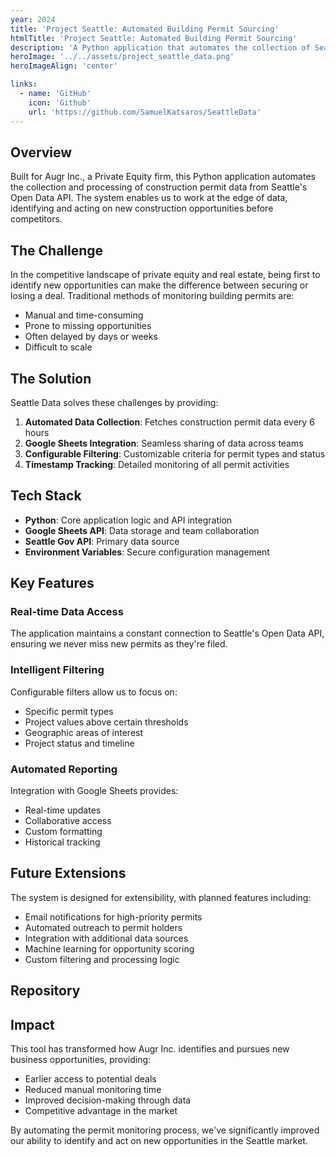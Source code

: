 ```yaml
---
year: 2024
title: 'Project Seattle: Automated Building Permit Sourcing'
htmlTitle: 'Project Seattle: Automated Building Permit Sourcing'
description: 'A Python application that automates the collection of Seattle construction permit data to identify new business opportunities.'
heroImage: '../../assets/project_seattle_data.png'
heroImageAlign: 'center'

links:
  - name: 'GitHub'
    icon: 'Github'
    url: 'https://github.com/SamuelKatsaros/SeattleData'
---
```



## Overview

Built for Augr Inc., a Private Equity firm, this Python application automates the collection and processing of construction permit data from Seattle's Open Data API. The system enables us to work at the edge of data, identifying and acting on new construction opportunities before competitors.

## The Challenge

In the competitive landscape of private equity and real estate, being first to identify new opportunities can make the difference between securing or losing a deal. Traditional methods of monitoring building permits are:

- Manual and time-consuming
- Prone to missing opportunities
- Often delayed by days or weeks
- Difficult to scale

## The Solution

Seattle Data solves these challenges by providing:

1. **Automated Data Collection**: Fetches construction permit data every 6 hours
2. **Google Sheets Integration**: Seamless sharing of data across teams
3. **Configurable Filtering**: Customizable criteria for permit types and status
4. **Timestamp Tracking**: Detailed monitoring of all permit activities

## Tech Stack

- **Python**: Core application logic and API integration
- **Google Sheets API**: Data storage and team collaboration
- **Seattle Gov API**: Primary data source
- **Environment Variables**: Secure configuration management

## Key Features

### Real-time Data Access
The application maintains a constant connection to Seattle's Open Data API, ensuring we never miss new permits as they're filed.

### Intelligent Filtering
Configurable filters allow us to focus on:
- Specific permit types
- Project values above certain thresholds
- Geographic areas of interest
- Project status and timeline

### Automated Reporting
Integration with Google Sheets provides:
- Real-time updates
- Collaborative access
- Custom formatting
- Historical tracking

## Future Extensions

The system is designed for extensibility, with planned features including:

- Email notifications for high-priority permits
- Automated outreach to permit holders
- Integration with additional data sources
- Machine learning for opportunity scoring
- Custom filtering and processing logic

## Repository

<div className='not-prose'>
  <GithubCard owner='SamuelKatsaros' repository='SeattleData' />
</div>

## Impact

This tool has transformed how Augr Inc. identifies and pursues new business opportunities, providing:

- Earlier access to potential deals
- Reduced manual monitoring time
- Improved decision-making through data
- Competitive advantage in the market

By automating the permit monitoring process, we've significantly improved our ability to identify and act on new opportunities in the Seattle market.
